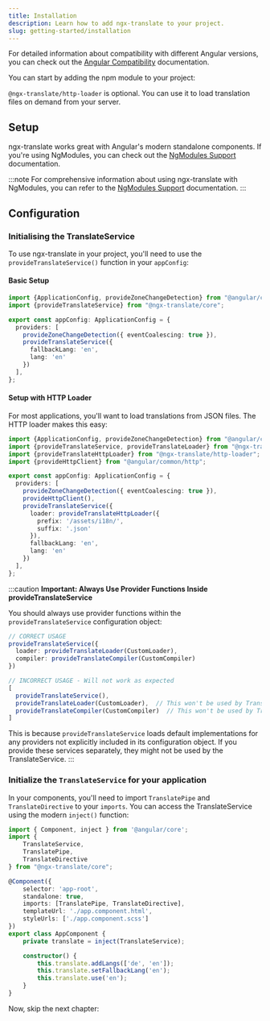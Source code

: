 ```yaml
---
title: Installation
description: Learn how to add ngx-translate to your project.
slug: getting-started/installation
---
```



For detailed information about compatibility with different Angular versions,
you can check out the [Angular Compatibility](/getting-started/angular-compatibility/) documentation.

You can start by adding the npm module to your project:

<PackageManagers pkg="@ngx-translate/core @ngx-translate/http-loader" />


`@ngx-translate/http-loader` is optional. You can use it to load translation files on demand from your server.

## Setup

ngx-translate works great with Angular's modern standalone components. If you're using NgModules, you can check out the [NgModules Support](/reference/ngmodules/) documentation.


:::note
For comprehensive information about using ngx-translate with NgModules, you can refer to the [NgModules Support](/reference/ngmodules/) documentation.
:::

## Configuration

### Initialising the TranslateService

To use ngx-translate in your project, you'll need to use the `provideTranslateService()` function in your `appConfig`:

#### Basic Setup

```ts {2, 7-9} title="app.config.ts"
import {ApplicationConfig, provideZoneChangeDetection} from "@angular/core";
import {provideTranslateService} from "@ngx-translate/core";

export const appConfig: ApplicationConfig = {
  providers: [
    provideZoneChangeDetection({ eventCoalescing: true }),
    provideTranslateService({
      fallbackLang: 'en',
      lang: 'en'
    })
  ],
};
```

#### Setup with HTTP Loader

For most applications, you'll want to load translations from JSON files. The HTTP loader makes this easy:

```ts {2-3, 9-15} title="app.config.ts"
import {ApplicationConfig, provideZoneChangeDetection} from "@angular/core";
import {provideTranslateService, provideTranslateLoader} from "@ngx-translate/core";
import {provideTranslateHttpLoader} from "@ngx-translate/http-loader";
import {provideHttpClient} from "@angular/common/http";

export const appConfig: ApplicationConfig = {
  providers: [
    provideZoneChangeDetection({ eventCoalescing: true }),
    provideHttpClient(),
    provideTranslateService({
      loader: provideTranslateHttpLoader({
        prefix: '/assets/i18n/',
        suffix: '.json'
      }),
      fallbackLang: 'en',
      lang: 'en'
    })
  ],
};
```

:::caution
**Important: Always Use Provider Functions Inside provideTranslateService**

You should always use provider functions within the `provideTranslateService` configuration object:

```typescript
// CORRECT USAGE
provideTranslateService({
  loader: provideTranslateLoader(CustomLoader),
  compiler: provideTranslateCompiler(CustomCompiler)
})
```

```typescript
// INCORRECT USAGE - Will not work as expected
[
  provideTranslateService(),
  provideTranslateLoader(CustomLoader),  // This won't be used by TranslateService
  provideTranslateCompiler(CustomCompiler)  // This won't be used by TranslateService
]
```

This is because `provideTranslateService` loads default implementations for any providers not
explicitly included in its configuration object. If you provide these services separately,
they might not be used by the TranslateService.
:::


### Initialize the `TranslateService` for your application

In your components, you'll need to import `TranslatePipe` and `TranslateDirective` to your `imports`. You can access the
TranslateService using the modern `inject()` function:

```ts {2-7,12,16-20} title="app.component.ts"
import { Component, inject } from '@angular/core';
import {
    TranslateService,
    TranslatePipe,
    TranslateDirective
} from "@ngx-translate/core";

@Component({
    selector: 'app-root',
    standalone: true,
    imports: [TranslatePipe, TranslateDirective],
    templateUrl: './app.component.html',
    styleUrls: ['./app.component.scss']
})
export class AppComponent {
    private translate = inject(TranslateService);

    constructor() {
        this.translate.addLangs(['de', 'en']);
        this.translate.setFallbackLang('en');
        this.translate.use('en');
    }
}
```

Now, skip the next chapter:

<LinkCard title="Loading translation files" href="/getting-started/translation-files/" />

